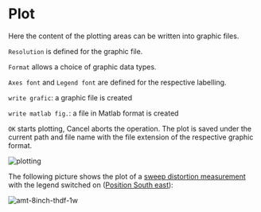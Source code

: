 # Plot

Here the content of the plotting areas can be written into graphic files.

``Resolution`` is defined for the graphic file.

``Format`` allows a choice of graphic data types.

``Axes font`` and ``Legend font`` are defined for the respective labelling.

``write grafic``: a graphic file is created

``write matlab fig.``: a file in Matlab format is created

``OK`` starts plotting, Cancel aborts the operation. The plot is saved under the current path and file name with the file extension of the respective graphic format.

![plotting](/plotting.gif)

The following picture shows the plot of a [sweep distortion measurement](/en/help/adda/distortion-processing) with the legend switched on ([Position South east](/en/help/display/display-configuration)):

![amt-8inch-thdf-1w](/amt-8inch-thdf-1w.png)
